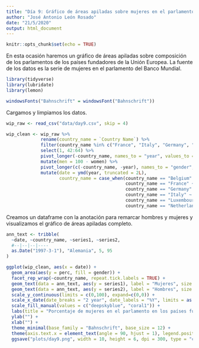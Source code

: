 ```yaml
---
title: "Día 9: Gráfico de áreas apiladas sobre mujeres en el parlamento en los países fundadores de la UE (1997-2019)"
author: "José Antonio León Rosado"
date: "21/5/2020"
output: html_document
---
```


```r
knitr::opts_chunk$set(echo = TRUE)
```

En esta ocasión haremos un gráfico de áreas apiladas sobre composición de los parlamentos de los países fundadores de la Unión Europea. La fuente de los datos es la serie de mujeres en el parlamento del Banco Mundial.

```r
library(tidyverse)
library(lubridate)
library(lemon)

windowsFonts("Bahnschrift" = windowsFont("Bahnschrift"))
```

Cargamos y limpiamos los datos. 

```r
wip_raw <- read_csv("data/day9.csv", skip = 4)

wip_clean <- wip_raw %>%
             rename(country_name = `Country Name`) %>% 
             filter(country_name %in% c("France", "Italy", "Germany", "Luxembourg", "Netherlands", "Belgium")) %>% 
             select(1, 42:64) %>% 
             pivot_longer(-country_name, names_to = "year", values_to = "women") %>% 
             mutate(men = 100 - women) %>% 
             pivot_longer(c(-country_name, -year), names_to = "gender", values_to = "perc") %>% 
             mutate(date = ymd(year, truncated = 2L),
                    country_name = case_when(country_name == "Belgium" ~ 'Bélgica',
                                             country_name == "France" ~ 'Francia',
                                             country_name == "Germany" ~ 'Alemania',
                                             country_name == "Italy" ~ 'Italia',
                                             country_name == "Luxembourg" ~ 'Luxemburgo',
                                             country_name == "Netherlands" ~ 'Países Bajos'))
```

Creamos un dataframe con la anotación para remarcar hombres y mujeres y visualizamos el gráfico de áreas apiladas completo.

```r
ann_text <- tribble(
  ~date, ~country_name, ~series1, ~series2,
  #--|--|--|----
  as.Date("1997-3-1"), "Alemania", 5, 95
)

ggplot(wip_clean, aes(x = date)) +
  geom_area(aes(y = perc, fill = gender)) +
  facet_rep_wrap(~country_name, repeat.tick.labels = TRUE) +
  geom_text(data = ann_text, aes(y = series1), label = "Mujeres", size = 2.5, hjust = 0, family = "Bahnschrift", color = "white") +
  geom_text(data = ann_text, aes(y = series2), label = "Hombres", size = 2.5, hjust = 0, family = "Bahnschrift", color = "white") +
  scale_y_continuous(limits = c(0,100), expand=c(0,0)) +
  scale_x_date(date_breaks = "2 year", date_labels = "%Y", limits = as.Date(c("1997-1-1","2019-1-1")), expand=c(0,0)) +
  scale_fill_manual(values = c("deepskyblue", "coral1")) +
  labs(title = "Porcentaje de mujeres en el parlamento en los países fundadores de la UE (1997-2019)", caption = "Fuente: Banco Mundial | @jantleon", color = "") +
  ylab("") +
  xlab("") +
  theme_minimal(base_family = "Bahnschrift", base_size = 12) +
  theme(axis.text.x = element_text(angle = 90, hjust = 1), legend.position = "none", plot.margin=unit(c(1,1,1.5,1.2),"cm"), plot.title = element_text(face = "bold")) +
  ggsave("plots/day9.png", width = 10, height = 6, dpi = 300, type = "cairo")
```